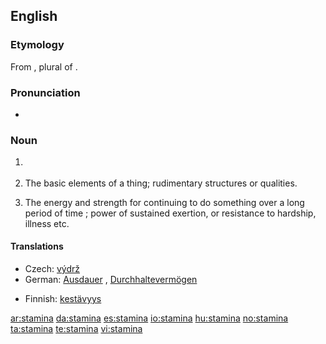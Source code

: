 ==English==
===Etymology===
From {{etyl|la}} {{term|stamina|stāmina|lang=la}}, plural of {{term|stamen|stāmen}}.

===Pronunciation===
*{{a|UK}} {{IPA|/ˈstamɪnə/}}

===Noun===
{{en-noun|-}}

# {{botany}} {{plural of|[[stamen]]}}
# {{context|obsolete|as plural}} The basic elements of a thing; rudimentary structures or qualities.
# {{context|now considered singular}} The energy and strength for continuing to do something over a long period of time ; power of sustained exertion, or resistance to hardship, illness etc.

====Translations====
{{trans-top|power of sustained exertion}}
*Czech: [[výdrž]] {{f}}
*German: [[Ausdauer]] {{f}}, [[Durchhaltevermögen]] {{n}}
{{trans-mid}}
*Finnish: [[kestävyys]]
{{trans-bottom}}

[[ar:stamina]]
[[da:stamina]]
[[es:stamina]]
[[io:stamina]]
[[hu:stamina]]
[[no:stamina]]
[[ta:stamina]]
[[te:stamina]]
[[vi:stamina]]